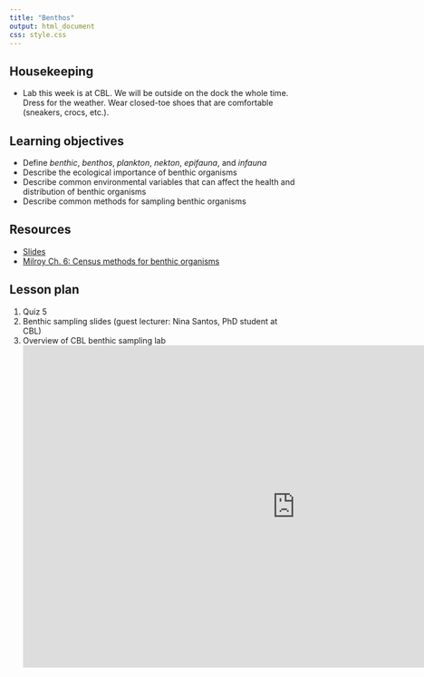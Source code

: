 ```yaml
---
title: "Benthos"
output: html_document
css: style.css
---
```

## Housekeeping

* Lab this week is at CBL. We will be outside on the dock the whole time. Dress for the weather. Wear closed-toe shoes that are comfortable (sneakers, crocs, etc.).

## Learning objectives

* Define *benthic*, *benthos*, *plankton*, *nekton*, *epifauna*, and *infauna*
* Describe the ecological importance of benthic organisms
* Describe common environmental variables that can affect the health and distribution of benthic organisms
* Describe common methods for sampling benthic organisms


## Resources

* [Slides](https://docs.google.com/presentation/d/1je1-ylZv_F06-S2x1WAiRcdZ4ZZDtlzO/)
* [Milroy Ch. 6: Census methods for benthic organisms](https://mrne392.github.io/lesson-plans/readings/Milroy_Ch6.pdf)

## Lesson plan

1. Quiz 5
2. Benthic sampling slides (guest lecturer: Nina Santos, PhD student at CBL)
3. Overview of CBL benthic sampling lab
<iframe src="https://docs.google.com/presentation/d/1je1-ylZv_F06-S2x1WAiRcdZ4ZZDtlzO/embed?start=false&loop=false&delayms=3000" frameborder="0" width="960" height="569" allowfullscreen="true" mozallowfullscreen="true" webkitallowfullscreen="true" data-external="1"></iframe>

